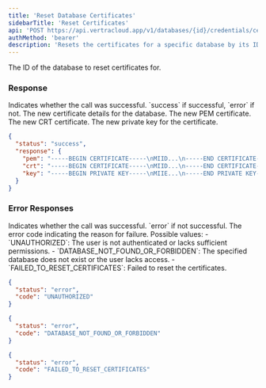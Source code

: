```yaml
---
title: 'Reset Database Certificates'
sidebarTitle: 'Reset Certificates'
api: 'POST https://api.vertracloud.app/v1/databases/{id}/credentials/certificate/reset'
authMethod: 'bearer'
description: 'Resets the certificates for a specific database by its ID.'
---
```


<ParamField path="id" type="string" required>
  The ID of the database to reset certificates for.
</ParamField>

### Response

<ResponseField name="status" type="string">
  Indicates whether the call was successful. `success` if successful, `error` if not.
</ResponseField>

<ResponseField name="response" type="object">
  The new certificate details for the database.

  <Expandable title="Toggle object">

  <ResponseField name="pem" type="string">
    The new PEM certificate.
  </ResponseField>

  <ResponseField name="crt" type="string">
    The new CRT certificate.
  </ResponseField>

  <ResponseField name="key" type="string">
    The new private key for the certificate.
  </ResponseField>

  </Expandable>
</ResponseField>

<ResponseExample>

```json Response
{
  "status": "success",
  "response": {
    "pem": "-----BEGIN CERTIFICATE-----\nMIID...\n-----END CERTIFICATE-----",
    "crt": "-----BEGIN CERTIFICATE-----\nMIID...\n-----END CERTIFICATE-----",
    "key": "-----BEGIN PRIVATE KEY-----\nMIIE...\n-----END PRIVATE KEY-----"
  }
}
```

</ResponseExample>

### Error Responses

<ResponseField name="status" type="string">
  Indicates whether the call was successful. `error` if not successful.
</ResponseField>

<ResponseField name="code" type="string">
  The error code indicating the reason for failure. Possible values:
  - `UNAUTHORIZED`: The user is not authenticated or lacks sufficient permissions.
  - `DATABASE_NOT_FOUND_OR_FORBIDDEN`: The specified database does not exist or the user lacks access.
  - `FAILED_TO_RESET_CERTIFICATES`: Failed to reset the certificates.
</ResponseField>

<ResponseExample>

```json Error Response (403)
{
  "status": "error",
  "code": "UNAUTHORIZED"
}
```

```json Error Response (404)
{
  "status": "error",
  "code": "DATABASE_NOT_FOUND_OR_FORBIDDEN"
}
```

```json Error Response (500)
{
  "status": "error",
  "code": "FAILED_TO_RESET_CERTIFICATES"
}
```

</ResponseExample>
